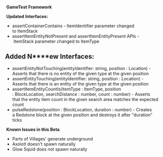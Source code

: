 



 **GameTest** **Framework** 

 **Updated** **I****nterfaces****:** 

-   assertContainerContains - ItemIdentifier parameter changed to ItemStack 
-   assertItemEntityNotPresent and assertItemEntityPresent APIs - ItemStack parameter changed to ItemType  

## **Added** **N****ew** **I****nterfaces****:** 

-   assertEntityNotTouching(entityIdentifier: string, position : Location) - Asserts that there is no entity of the given type at the given position 
-   assertEntityTouching(entityIdentifier: string, position : Location) - Asserts that there is an entity of the given type at the given position 
-   assertItemEntityCountIs(itemType : ItemType, position : BlockLocation, searchDistance : number, count : number) - Asserts that the entity item count in the given search area matches the expected count 
-   pulseRedstone(position : BlockLocation, duration : number) - Creates a Redstone block at the given position and destroys it after "duration" ticks 

 **Known Issues in this Beta** 

-   Parts of Villages' generate underground  
-   Axolotl doesn't spawn naturally  
-   Glow Squid does not spawn naturally

